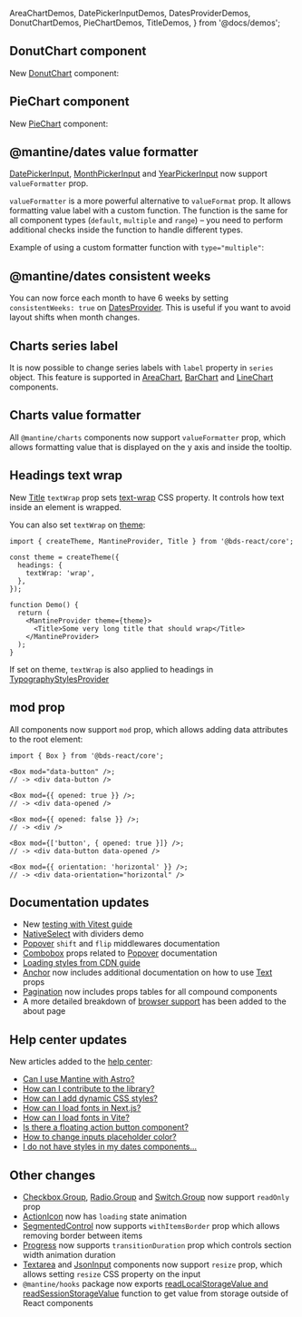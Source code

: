   AreaChartDemos,
  DatePickerInputDemos,
  DatesProviderDemos,
  DonutChartDemos,
  PieChartDemos,
  TitleDemos,
} from '@docs/demos';


## DonutChart component

New [DonutChart](/charts/donut-chart) component:

<Demo data={DonutChartDemos.usage} />

## PieChart component

New [PieChart](/charts/pie-chart) component:

<Demo data={PieChartDemos.usage} />

## @mantine/dates value formatter

[DatePickerInput](/dates/date-picker-input), [MonthPickerInput](/dates/month-picker-input) and
[YearPickerInput](/dates/year-picker-input) now support `valueFormatter` prop.

`valueFormatter` is a more powerful alternative to `valueFormat` prop.
It allows formatting value label with a custom function.
The function is the same for all component types (`default`, `multiple` and `range`)
– you need to perform additional checks inside the function to handle different types.

Example of using a custom formatter function with `type="multiple"`:

<Demo data={DatePickerInputDemos.valueFormatter} />

## @mantine/dates consistent weeks

You can now force each month to have 6 weeks by setting `consistentWeeks: true` on
[DatesProvider](/dates/getting-started). This is useful if you want to avoid layout
shifts when month changes.

<Demo data={DatesProviderDemos.consistentWeeks} />

## Charts series label

It is now possible to change series labels with `label` property
in `series` object. This feature is supported in [AreaChart](/charts/area-chart),
[BarChart](/charts/bar-chart) and [LineChart](/charts/line-chart) components.

<Demo data={AreaChartDemos.seriesLabels} />

## Charts value formatter

All `@mantine/charts` components now support `valueFormatter` prop, which allows
formatting value that is displayed on the y axis and inside the tooltip.

<Demo data={AreaChartDemos.valueFormatter} />

## Headings text wrap

New [Title](/core/title) `textWrap` prop sets [text-wrap](https://developer.mozilla.org/en-US/docs/Web/CSS/text-wrap)
CSS property. It controls how text inside an element is wrapped.

<Demo data={TitleDemos.textWrap} />

You can also set `textWrap` on [theme](/theming/theme-object):

```tsx
import { createTheme, MantineProvider, Title } from '@bds-react/core';

const theme = createTheme({
  headings: {
    textWrap: 'wrap',
  },
});

function Demo() {
  return (
    <MantineProvider theme={theme}>
      <Title>Some very long title that should wrap</Title>
    </MantineProvider>
  );
}
```

If set on theme, `textWrap` is also applied to headings in [TypographyStylesProvider](/core/typography-styles-provider)

## mod prop

All components now support `mod` prop, which allows adding data attributes to
the root element:

```tsx
import { Box } from '@bds-react/core';

<Box mod="data-button" />;
// -> <div data-button />

<Box mod={{ opened: true }} />;
// -> <div data-opened />

<Box mod={{ opened: false }} />;
// -> <div />

<Box mod={['button', { opened: true }]} />;
// -> <div data-button data-opened />

<Box mod={{ orientation: 'horizontal' }} />;
// -> <div data-orientation="horizontal" />
```

## Documentation updates

- New [testing with Vitest guide](/guides/vitest/)
- [NativeSelect](/core/native-select/#with-dividers) with dividers demo
- [Popover](/core/popover/#middlewares) `shift` and `flip` middlewares documentation
- [Combobox](/core/combobox/#popover-props) props related to [Popover](/core/popover) documentation
- [Loading styles from CDN guide](/styles/mantine-styles/#loading-styles-from-cdn)
- [Anchor](/core/anchor/#text-props) now includes additional documentation on how to use [Text](/core/text) props
- [Pagination](/core/pagination) now includes props tables for all compound components
- A more detailed breakdown of [browser support](/about/#browser-support) has been added to the about page

## Help center updates

New articles added to the [help center](https://help.mantine.dev):

- [Can I use Mantine with Astro?](https://help.mantine.dev/q/can-i-use-mantine-with-astro)
- [How can I contribute to the library?](https://help.mantine.dev/q/how-can-i-contribute)
- [How can I add dynamic CSS styles?](https://help.mantine.dev/q/dynamic-css-styles)
- [How can I load fonts in Next.js?](https://help.mantine.dev/q/next-load-fonts)
- [How can I load fonts in Vite?](https://help.mantine.dev/q/vite-load-fonts)
- [Is there a floating action button component?](https://help.mantine.dev/q/floating-action-button)
- [How to change inputs placeholder color?](https://help.mantine.dev/q/inputs-placeholder-color)
- [I do not have styles in my dates components...](https://help.mantine.dev/q/dates-missing-styles)

## Other changes

- [Checkbox.Group](/core/checkbox), [Radio.Group](/core/radio) and [Switch.Group](/core/switch) now support `readOnly` prop
- [ActionIcon](/core/action-icon) now has `loading` state animation
- [SegmentedControl](/core/segmented-control) now supports `withItemsBorder` prop which allows removing border between items
- [Progress](/core/progress) now supports `transitionDuration` prop which controls section width animation duration
- [Textarea](/core/textarea) and [JsonInput](/core/json-input) components now support `resize` prop, which allows setting `resize` CSS property on the input
- `@mantine/hooks` package now exports [readLocalStorageValue and readSessionStorageValue](/hooks/use-local-storage/#read-storage-value) function to get value from storage outside of React components
